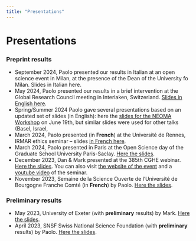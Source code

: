 ```yaml
---
title: "Presentations"
---
```


# Presentations

### Preprint results

-   September 2024, Paolo presented our results in Italian at an open science event in Milan, at the presence of the Dean of the University fo Milan. Slides in Italian here.
-   May 2024, Paolo presented our results in a brief intervention at the Global Research Council meeting in Interlaken, Switzerland. [Slides in English here](Slides/GRC-Crosetto.pdf).
-   Spring/Summer 2024 Paolo gave several presentations based on an updated set of slides (in English): here the [slides for the NEOMA Workshop](Slides/NEOMA.pdf) on June 19th, but similar slides were used for other talks (Basel, Israel,
-   March 2024, Paolo presented (in **French**) at the Université de Rennes, IRMAR ethics seminar – slides [in French here](Slides/Rennes.pdf).
-   March 2024, Paolo presented in Paris at the Open Science day of the Graduate School University Paris-Saclay. [Here the slides](Slides/Paris_Saclay_March_24.pdf).
-   December 2023, Dan & Mark presented at the 385th CGHE webinar. [Here the slides](Slides/CGHE_HansonBarreiroCrosettoBrockington_Dec12-2023.pdf). You can also visit [the website of the event](https://www.researchcghe.org/events/cghe-seminar/the-strain-on-scientific-publishing/) and a [youtube video](https://youtu.be/3cUSkNbYI08?si=x3LlOZvpJ8wib4Np) of the seminar.
-   November 2023, Semaine de la Science Ouverte de l'Université de Bourgogne Franche Comté (in **French**) by Paolo. [Here the slides](Slides/Dijon.pdf).

### Preliminary results

-   May 2023, University of Exeter (with **preliminary** results) by Mark. [Here the slides](Slides/HansonMark_ResponsibleMetrics_UoExeter.pdf).
-   April 2023, SNSF Swiss National Science Foundation (with **preliminary** results) by Paolo. [Here the slides](Slides/SNSF_04_2023_Paolo.pdf).
